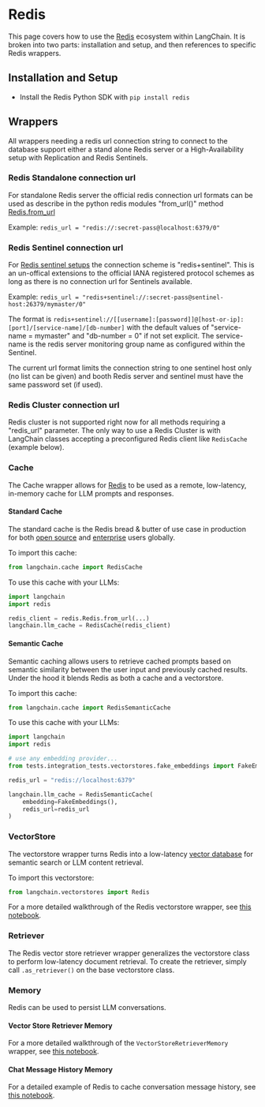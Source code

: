 # Redis

This page covers how to use the [Redis](https://redis.com) ecosystem within LangChain.
It is broken into two parts: installation and setup, and then references to specific Redis wrappers.

## Installation and Setup
- Install the Redis Python SDK with `pip install redis`

## Wrappers

All wrappers needing a redis url connection string to connect to the database support either a stand alone Redis server
or a High-Availability setup with Replication and Redis Sentinels.

### Redis Standalone connection url
For standalone Redis server the official redis connection url formats can be used as describe in the python redis modules
"from_url()" method [Redis.from_url](https://redis-py.readthedocs.io/en/stable/connections.html#redis.Redis.from_url)

Example: `redis_url = "redis://:secret-pass@localhost:6379/0"`

### Redis Sentinel connection url

For [Redis sentinel setups](https://redis.io/docs/management/sentinel/) the connection scheme is "redis+sentinel". 
This is an un-offical extensions to the official IANA registered protocol schemes as long as there is no connection url
for Sentinels available.

Example: `redis_url = "redis+sentinel://:secret-pass@sentinel-host:26379/mymaster/0"`

The format is  `redis+sentinel://[[username]:[password]]@[host-or-ip]:[port]/[service-name]/[db-number]`
with the default values of "service-name = mymaster" and "db-number = 0" if not set explicit.
The service-name is the redis server monitoring group name as configured within the Sentinel. 

The current url format limits the connection string to one sentinel host only (no list can be given) and
booth Redis server and sentinel must have the same password set (if used).

### Redis Cluster connection url

Redis cluster is not supported right now for all methods requiring a "redis_url" parameter.
The only way to use a Redis Cluster is with LangChain classes accepting a preconfigured Redis client like `RedisCache`
(example below).

### Cache

The Cache wrapper allows for [Redis](https://redis.io) to be used as a remote, low-latency, in-memory cache for LLM prompts and responses.

#### Standard Cache
The standard cache is the Redis bread & butter of use case in production for both [open source](https://redis.io) and [enterprise](https://redis.com) users globally.

To import this cache:
```python
from langchain.cache import RedisCache
```

To use this cache with your LLMs:
```python
import langchain
import redis

redis_client = redis.Redis.from_url(...)
langchain.llm_cache = RedisCache(redis_client)
```

#### Semantic Cache
Semantic caching allows users to retrieve cached prompts based on semantic similarity between the user input and previously cached results. Under the hood it blends Redis as both a cache and a vectorstore.

To import this cache:
```python
from langchain.cache import RedisSemanticCache
```

To use this cache with your LLMs:
```python
import langchain
import redis

# use any embedding provider...
from tests.integration_tests.vectorstores.fake_embeddings import FakeEmbeddings

redis_url = "redis://localhost:6379"

langchain.llm_cache = RedisSemanticCache(
    embedding=FakeEmbeddings(),
    redis_url=redis_url
)
```

### VectorStore

The vectorstore wrapper turns Redis into a low-latency [vector database](https://redis.com/solutions/use-cases/vector-database/) for semantic search or LLM content retrieval.

To import this vectorstore:
```python
from langchain.vectorstores import Redis
```

For a more detailed walkthrough of the Redis vectorstore wrapper, see [this notebook](/docs/integrations/vectorstores/redis.html).

### Retriever

The Redis vector store retriever wrapper generalizes the vectorstore class to perform low-latency document retrieval. To create the retriever, simply call `.as_retriever()` on the base vectorstore class.

### Memory
Redis can be used to persist LLM conversations.

#### Vector Store Retriever Memory

For a more detailed walkthrough of the `VectorStoreRetrieverMemory` wrapper, see [this notebook](/docs/modules/memory/integrations/vectorstore_retriever_memory.html).

#### Chat Message History Memory
For a detailed example of Redis to cache conversation message history, see [this notebook](/docs/integrations/memory/redis_chat_message_history.html).
